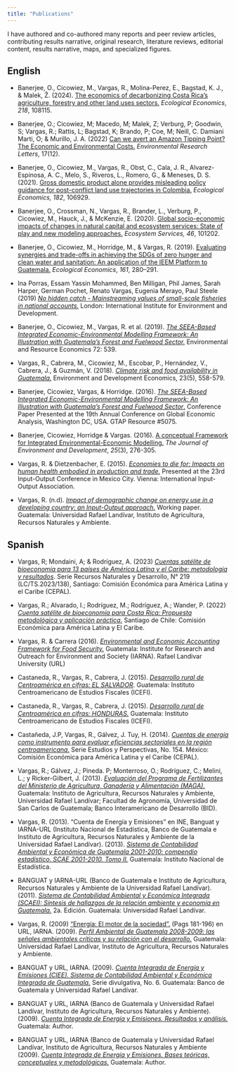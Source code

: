 ```yaml
---
title: "Publications"
---
```


I have authored and co-authored many reports and peer review articles, contributing results narrative, original research, literature reviews, editorial content, results narrative, maps, and specialized figures.

## English

- Banerjee, O., Cicowiez, M., Vargas, R., Molina-Perez, E., Bagstad, K. J., & Malek, Ž. (2024). [The economics of decarbonizing Costa Rica’s agriculture, forestry and other land uses sectors.](https://doi.org/10.1016/j.ecolecon.2024.108115) *Ecological Economics*, *218*, 108115.

- Banerjee, O.; Cicowiez, M; Macedo, M; Malek, Z; Verburg, P; Goodwin, S;
Vargas, R.; Rattis, L; Bagstad, K; Brando, P; Coe, M; Neill, C. Damiani
Marti, O; & Murillo, J. A. (2022) [Can we avert an Amazon Tipping Point?
The Economic and Environmental Costs.](https://doi.org/10.1088/1748-9326/aca3b8) *Environmental Research Letters*,
17(12).

- Banerjee, O., Cicowiez, M., Vargas, R., Obst, C., Cala, J. R.,
Alvarez-Espinosa, A. C., Melo, S., Riveros, L., Romero, G., & Meneses,
D. S. (2021). [Gross domestic product alone provides misleading policy
guidance for post-conflict land use trajectories in Colombia.](https://doi.org/10.1016/j.ecolecon.2020.106929)
*Ecological Economics, 182*, 106929.

- Banerjee, O., Crossman, N., Vargas, R., Brander, L., Verburg, P.,
Cicowiez, M., Hauck, J., & McKenzie, E. (2020). [Global socio-economic
impacts of changes in natural capital and ecosystem services: State of
play and new modeling approaches.](https://doi.org/10.1016/j.ecoser.2020.101202) *Ecosystem Services, 46*, 101202.

- Banerjee, O., Cicowiez, M., Horridge, M., & Vargas, R. (2019). [Evaluating synergies and trade-offs in achieving the SDGs of zero hunger
and clean water and sanitation: An application of the IEEM Platform to
Guatemala.](https://doi.org/10.1016/j.ecolecon.2019.04.003) *Ecological Economics*, *161*, 280--291.

- Ina Porras, Essam Yassin Mohammed, Ben Milligan, Phil James, Sarah
Harper, German Pochet, Renato Vargas, Eugenia Merayo, Paul Steele (2019)
[*No hidden catch - Mainstreaming values of small-scale fisheries in
national accounts.*](https://pubs.iied.org/16646IIED/) London: International Institute for Environment and
Development.

- Banerjee, O., Cicowiez, M., Vargas, R. et al. (2019). [*The SEEA-Based
Integrated Economic-Environmental Modelling Framework: An Illustration with Guatemala's Forest and Fuelwood Sector.*](https://doi.org/10.1007/s10640-017-0205-9) Environmental and Resource Economics 72: 539.

- Vargas, R., Cabrera, M., Cicowiez, M., Escobar, P., Hernández, V.,
Cabrera, J., & Guzmán, V. (2018). [*Climate risk and food availability in
Guatemala.*](https://doi.org/10.1017/S1355770X18000335) Environment and Development Economics, 23(5), 558-579.

- Banerjee, Cicowiez, Vargas, & Horridge. (2016). [*The SEEA-Based
Integrated Economic-Environmental Modelling Framework: An Illustration
with Guatemala's Forest and Fuelwood Sector*.](https://www.gtap.agecon.purdue.edu/resources/res_display.asp?RecordID=5075) Conference Paper Presented at the 19th Annual Conference on Global Economic Analysis, Washington DC, USA. GTAP Resource #5075.

- Banerjee, Cicowiez, Horridge & Vargas. (2016). [A conceptual Framework
for Integrated Environmental-Economic Modelling.](https://doi.org/10.1177/1070496516658753) *The Journal of Environment and Development*, *25*(3), 276-305.


- Vargas, R. & Dietzenbacher, E. (2015). [*Economies to die for: Impacts on
human health embodied in production and trade.*](https://www.semanticscholar.org/paper/Economies-to-die-for%3A-Impacts-on-human-health-in-Vargas-Dietzenbacher/c0c9d5b41c123fdd8434d7a36d104299ac3d8a6f) Presented at the 23rd Input-Output Conference in Mexico City. Vienna: International Input-Output Association.

- Vargas, R. (n.d). [*Impact of demographic change on energy use in a
developing country: an Input-Output approach*.](https://www.dropbox.com/s/3dgq5ap3h7i7lc4/01-Vargas-Demographic_Change_I-O.pdf?dl=1) Working paper. Guatemala: Universidad Rafael Landívar, Instituto de Agricultura, Recursos Naturales y Ambiente.

## Spanish

- Vargas, R; Mondaini, A; & Rodríguez, A. (2023) [*Cuentas satélite de
bioeconomía para 13 países de América Latina y el Caribe: metodología y
resultados*](https://www.cepal.org/es/publicaciones/68683-cuentas-satelite-bioeconomia-13-paises-america-latina-caribe-metodologia). Serie Recursos Naturales y Desarrollo, N° 219
(LC/TS.2023/138), Santiago: Comisión Económica para América Latina y el
Caribe (CEPAL).

- Vargas, R.; Alvarado, I.; Rodríguez, M.; Rodríguez, A.; Wander, P. (2022) [*Cuenta satélite de bioeconomía para Costa Rica: Propuesta
metodológica y aplicación práctica.*](https://www.cepal.org/es/publicaciones/48641-cuenta-satelite-bioeconomia-costa-rica-propuesta-metodologica-aplicacion) Santiago de Chile: Comisión
Económica para América Latina y El Caribe.

- Vargas, R. & Carrera (2016). [*Environmental and Economic Accounting
Framework for Food Security.*](https://www.dropbox.com/s/o43do9mk30ki8ir/Vargas%26Carrera-2016-CuentaSAN.pdf?dl=1) Guatemala: Institute for Research and Outreach for Environment and Society (IARNA). Rafael Landivar University (URL)

- Castaneda, R., Vargas, R., Cabrera, J. (2015). [*Desarrollo rural de
Centroamérica en cifras: EL SALVADOR*](https://www.dropbox.com/scl/fi/o4f3qq3bthxvat5q7gkbh/El-Salvador-el-desarrollo-rural-en-cifras-versi-n-final-para-web.pdf?rlkey=egqkwst13vwsk3mvxq8ncgygz&st=v8134vue&dl=1). Guatemala: Instituto Centroamericano de Estudios Fiscales (ICEFI).

- Castaneda, R., Vargas, R., Cabrera, J. (2015). [*Desarrollo rural de Centroamérica en cifras: HONDURAS.*](https://www.dropbox.com/scl/fi/nfw7jcrvqaf00vo0a80zl/ICEFI-Desarrollo-rural-en-cifras-de-Centroam-rica-Honduras.pdf?rlkey=yrag6lkj35qea049zlavf5fgj&st=g91io7yc&dl=1) Guatemala: Instituto Centroamericano de Estudios Fiscales (ICEFI).

- Castañeda, J.P, Vargas, R., Gálvez, J. Tuy, H. (2014). [*Cuentas de energía como instrumento para evaluar eficiencias sectoriales en la región centroamericana.*](https://www.cepal.org/es/publicaciones/37133-cuentas-energia-como-instrumento-evaluar-eficiencias-sectoriales-la-region) Serie Estudios y Perspectivas, No. 154. México: Comisión Económica para América Latina y el Caribe (CEPAL).

- Vargas, R.; Gálvez, J.; Pineda. P; Monterroso, O.; Rodríguez, C.;
Melini, L.; y Ricker-Gilbert, J. (2013). [*Evaluación del Programa de Fertilizantes del Ministerio de Agricultura, Ganadería y Alimentación (MAGA).*](https://www.dropbox.com/s/gby1oitlt9qo3un/1_pu_com_gen-Pub_comp_coed_46.pdf?dl=1) Guatemala: Instituto de Agricultura, Recursos Naturales y Ambiente, Universidad Rafael Landívar; Facultad de Agronomía, Universidad de San Carlos de Guatemala; Banco Interamericano de Desarrollo (BID).

- Vargas, R. (2013). "Cuenta de Energía y Emisiones" en INE, Banguat y
IARNA-URL (Instituto Nacional de Estadística, Banco de Guatemala e
Instituto de Agricultura, Recursos Naturales y Ambiente de la Universidad Rafael Landívar). (2013). [*Sistema de Contabilidad Ambiental y Económica de Guatemala 2001-2010: compendio estadístico. SCAE 2001-2010. Tomo II.*](https://www.dropbox.com/s/m142m2dizdccb09/Compendio%20estadistico%20SCAE%20TOMO%20II.pdf?dl=1) Guatemala: Instituto Nacional de Estadística.

- BANGUAT y IARNA-URL (Banco de Guatemala e Instituto de Agricultura,
Recursos Naturales y Ambiente de la Universidad Rafael Landívar). (2011). [*Sistema de Contabilidad Ambiental y Económica Integrada (SCAEI): Síntesis de hallazgos de la relación ambiente y economía en Guatemala.*](https://www.dropbox.com/s/1mfttpe3u4hz7ss/1_pu_pro_tec-26-2_st.pdf?dl=1) 2a. Edición. Guatemala: Universidad Rafael Landívar.

- Vargas, R. (2009) ["Energía: El motor de la sociedad".]((https://www.dropbox.com/s/h4dl9gsu9y0kajy/1_pu_pro_per_08-3.7_energia.pdf?dl=1)) (Pags 181-196) en 
URL, IARNA. (2009). [*Perfil Ambiental de Guatemala 2008-2009: las señales ambientales críticas y su relación con el  desarrollo.*](https://www.dropbox.com/s/wo329hgdme7hdy8/1_pu_pro_per_08-PERFAM2008.pdf?dl=1) Guatemala: Universidad Rafael Landívar, Instituto de Agricultura, Recursos Naturales y Ambiente.

- BANGUAT y URL, IARNA. (2009). [*Cuenta Integrada de Energía y Emisiones (CIEE). Sistema de Contabilidad Ambiental y Económica Integrada de Guatemala.*](https://www.dropbox.com/s/9nctl7xkpn26si0/1_pu_pro_div-SD_6-CEE.pdf?dl=1) Serie divulgativa, No. 6. Guatemala: Banco de Guatemala y Universidad Rafael Landívar.

- BANGUAT y URL, IARNA (Banco de Guatemala y Universidad Rafael Landívar, Instituto de Agricultura, Recursos Naturales y Ambiente). (2009). [*Cuenta Integrada de Energía y Emisiones. Resultados y análisis.*](https://www.dropbox.com/s/z4062ige94k772u/1_pu_com_gen-pub_comp_coed_34.pdf?dl=1) Guatemala: Author.

- BANGUAT y URL, IARNA (Banco de Guatemala y Universidad Rafael Landívar, Instituto de Agricultura, Recursos Naturales y Ambiente (2009). [*Cuenta Integrada de Energía y Emisiones. Bases teóricas, conceptuales y metodológicas.*](https://www.dropbox.com/s/2z3ox6x82gzvfi4/1_pu_com_gen-pub_comp_coed_34a.pdf?dl=1) Guatemala: Author.